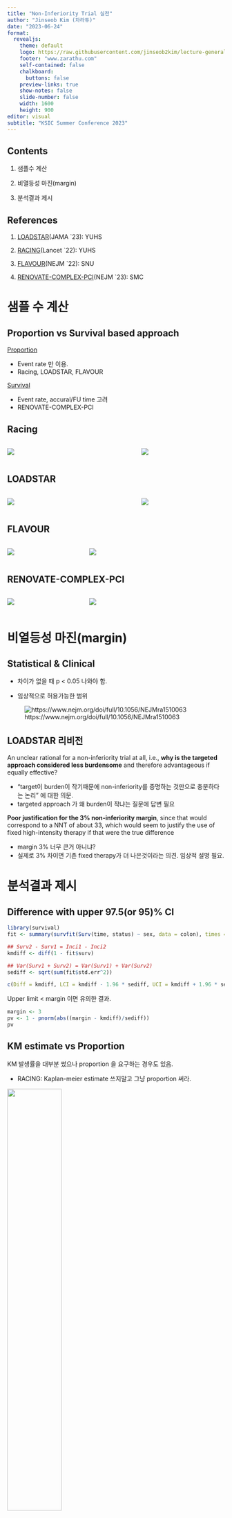 ```yaml
---
title: "Non-Inferiority Trial 실전"
author: "Jinseob Kim (차라투)"
date: "2023-06-24"
format:
  revealjs: 
    theme: default
    logo: https://raw.githubusercontent.com/jinseob2kim/lecture-general/master/docs/APPFGH2022/zarathu_eng.png
    footer: "www.zarathu.com"
    self-contained: false
    chalkboard: 
      buttons: false
    preview-links: true
    show-notes: false
    slide-number: false
    width: 1600
    height: 900
editor: visual
subtitle: "KSIC Summer Conference 2023"
---
```


## Contents

1. 샘플수 계산

2. 비열등성 마진(margin)

3. 분석결과 제시


## References

1. [LOADSTAR](https://jamanetwork.com/journals/jama/article-abstract/2802214)(JAMA `23): YUHS

2. [RACING](https://www.thelancet.com/journals/lancet/article/PIIS0140-6736(22)00916-3/fulltext)(Lancet `22): YUHS

3. [FLAVOUR](https://www.nejm.org/doi/full/10.1056/NEJMoa2201546)(NEJM `22): SNU

4. [RENOVATE-COMPLEX-PCI](https://www.nejm.org/doi/full/10.1056/NEJMoa2216607)(NEJM `23): SMC


# 샘플 수 계산 


## **Proportion vs Survival** based approach

[Proportion](http://powerandsamplesize.com/Calculators/Test-Odds-Ratio/Non-Inferiority-or-Superiority)

- Event rate 만 이용. 
- Racing, LOADSTAR, FLAVOUR

[Survival](https://nshi.jp/en/js/twosurvyrni/) 

- Event rate, accural/FU time 고려
- RENOVATE-COMPLEX-PCI


## Racing

::: columns
::: {.column width="60%"}
![](img/sample_racing.png)

:::

::: {.column width="40%"}
![](img/racing_sample.png)
:::
:::


## LOADSTAR

::: columns
::: {.column width="60%"}
![](img/sample_loadstar.png)

:::

::: {.column width="40%"}
![](img/loadstar_sample.png)
:::
:::


## FLAVOUR

::: columns
::: {.column width="35%"}
![](img/sample_flavour.png)

:::

::: {.column width="65%"}
![](img/flavour_sample.png)
:::
:::


## RENOVATE-COMPLEX-PCI

::: columns
::: {.column width="35%"}
![](img/sample_reno.png)

:::

::: {.column width="65%"}
![](img/reno_sample.png)
:::
:::


# 비열등성 마진(margin)


## Statistical & Clinical

- 차이가 없을 때 p < 0.05 나와야 함. 

- 임상적으로 허용가능한 범위

![https://www.nejm.org/doi/full/10.1056/NEJMra1510063](https://www.nejm.org/na101/home/literatum/publisher/mms/journals/content/nejm/2017/nejm_2017.377.issue-14/nejmra1510063/20180122/images/img_medium/nejmra1510063_f1.jpeg)


## LOADSTAR 리비전

An unclear rational for a non-inferiority trial at all, i.e., **why is the targeted approach considered less burdensome** and therefore advantageous if equally effective?

- "target이 burden이 작기때문에 non-inferiority를 증명하는 것만으로 충분하다는 논리" 에 대한 의문.
- targeted  approach 가 왜 burden이 작냐는 질문에 답변 필요


**Poor justification for the 3% non-inferiority margin**, since that would correspond to a NNT of about 33, which would seem to justify the use of fixed high-intensity therapy if that were the true difference

- margin 3% 너무 큰거 아니냐?
- 실제로 3% 차이면 기존 fixed therapy가 더 나은것이라는 의견. 임상적 설명 필요.  




# 분석결과 제시

## Difference with upper 97.5(or 95)% CI

```r
library(survival)
fit <- summary(survfit(Surv(time, status) ~ sex, data = colon), times = 365)

## Surv2 - Surv1 = Inci1 - Inci2
kmdiff <- diff(1 - fit$surv) 

## Var(Surv1 + Surv2) = Var(Surv1) + Var(Surv2)
sediff <- sqrt(sum(fit$std.err^2))

c(Diff = kmdiff, LCI = kmdiff - 1.96 * sediff, UCI = kmdiff + 1.96 * sediff)
```
Upper limit < margin 이면 유의한 결과.

```r
margin <- 3
pv <- 1 - pnorm(abs((margin - kmdiff)/sediff))
pv
```


## KM estimate vs Proportion

KM 발생률을 대부분 썼으나 proportion 을 요구하는 경우도 있음. 

- RACING: Kaplan-meier estimate 쓰지말고 그냥 proportion 써라.

![](img/kmracing.png){width=50%}

- KM: 9.3 vs 10.3% -> **9.1 vs 9.9% (Event/N)**  


## CI for proportion difference

RACING: Wilson CI 써라 

- For the primary and key secondary outcome I would question if the **Normal approximation does not hold**. 

- 보수적인 지표

![](img/wilson.png){width=50%}


## Primary outcome만 비열등성 검정 

::: columns
::: {.column width="65%"}
![](img/tb_loadstar){width=80%}

:::

::: {.column width="35%"}
>Analyses of **secondary endpoints were not adjusted for multiplicity**, and findings should be interpreted as exploratory because of the potential for type I error
:::
:::


## LOADSTAR 리비전

Some lack of clarity regarding the exact statistical test used to establish the confidence interval around the difference in event rate

- Kaplan meier 방법으로 두 군의 Incidence  값과 standard error 를 각각 얻습니다.
- 이것을 이용해  difference 값과 upper 97.5% 신뢰구간을 구합니다. 
- 본 연구에서 Cox 분석은 없습니다.

Uncertainty regarding the responsiveness of the endpoint over the duration of follow up.

- 3년 F/U 기간 이후엔 어떠냐. 더 오래 관찰해야할 수도 있다는 의견.
- 3년 이후 outcome이 혹시 있다면 보여주고, 아니면 3년관찰로 충분히 의미있다고 설명. 


## HR 필요?

**LOADSTAR**: HR 지표가 아예 없음. Rate difference 만 보여줌. 

- 따라서 Cox 분석도 없음. **simple is the best**

**RENOVATE-COMPLEX-PCI**: 반대로 고급분석요구 

- Stratified Cox: 각 병원의 고유 특성을 고려
- Competing risk analysis: Other cause death 고려


## RENOVATE-COMPLEX-PCI 리비전

1. P10 L53. Earlier you stated that the randomization was stratified by clinical presentation and by treatment center. Did you apply a stratified logrank test to incorporate this design feature, and include these covariates in the Cox model estimation? Please clarify.

- 다기관 고려한 stratified 분석해라. 
- **R coxph 식에 `+strata(기관변수)` 추가 **

```r
coxph(Surv(time, status) ~ group + strata(hospital), data = data)
```

## RENOVATE-COMPLEX-PCI 리비전

3. P13 L36-39. The analyses that properly account for competing risks should be the primary analyses here; the standard K-M or Cox model estimates that ignore competing risks are incorrect. Please describe the method used to accommodate competing risks in the methods section, and present these results as the primary analysis.

-> Competing risk analysis 를 primary로 해라 

::: columns
::: {.column width="40%"}
```r
library(jskm);library(survival)
colon$status2 <- colon$status
colon$status2[1:400] <- 2
colon$status2 <- factor(colon$status2)
fit2 <- survfit(Surv(time,status2)~rx, data=colon)
jskm(fit2, mark = F, surv.scale = "percent", table = T, status.cmprsk = "1")

```
:::

::: {.column width="60%"}
```r
library(jskm);library(survival)
colon$status2 <- colon$status
colon$status2[1:400] <- 2
colon$status2 <- factor(colon$status2)
fit2 <- survfit(Surv(time,status2)~rx, data=colon)
jskm(fit2, mark = F, surv.scale = "percent", table = T, status.cmprsk = "1")

```
:::
:::


## RENOVATE-COMPLEX-PCI 리비전

2. P13 L32. What was the “per protocol” analysis? This is the first time this is mentioned; it should be explained in the methods section. Please also note that per protocol analyses that are based on an analysis dataset constructed by **eliminating cases based on post-randomization events (e.g., treatment crossover) are generally biased and are not allowed**. More principled methods of analyzing a trial subject to non-adherence should be used. See for instance Hernan and Robins, NEJM 2017; 377: 1391-1398.

-> Per-protocol 하면서 연구디자인 깨지는거 아니냐?

Per-protocol: Image군에서 Iamge를 하지 않은 환자, Angio군에서 Image를 한 환자를 프로토콜에서 Protocol violation이라고 미리 지정.


## PP scenario


<center>
<img src="img/nejmpp.png" width=50%></a>
</center>



A는 OK, B -> C -> D 로 갈수록 복잡한 보정 필요.

* A 에 해당함을 주장.




# 감사합니다


